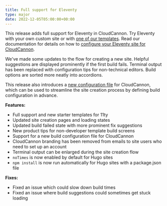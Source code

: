 ```yaml
---
title: Full support for Eleventy
type: major
date: 2022-12-05T05:00:00+00:00
---
```

This release adds full support for Eleventy in CloudCannon. Try Eleventy with your own custom site or with [one of our templates](https://app.cloudcannon.com/editor#sites/templates/eleventy). Read our documentation for details on how to [configure your Eleventy site for CloudCannon](/documentation/guides/eleventy-starter-guide).

We've made some updates to the flow for creating a new site. Helpful suggestions are displayed prominently if the first build fails. Terminal output has been replaced with configuration tips for non-technical editors. Build options are sorted more neatly into accordions.

This release also introduces a [new configuration file](/documentation/articles/pre-configure-your-site-before-creation-on-cloudcannon) for CloudCannon, which can be used to streamline the site creation process by defining build configuration in advance.

**Features:**

* Full support and new starter templates for 11ty
* Updated site creation pages and loading states
* Updated build failed state with more prominent fix suggestions
* New product tips for non-developer template build screens
* Support for a new build configuration file for CloudCannon
* CloudCannon branding has been removed from emails to site users who need to set up an account
* Terminal output can be enlarged during the site creation flow
* `noTimes` is now enabled by default for Hugo sites
* `npm install` is now run automatically for Hugo sites with a package.json file

**Fixes:**

* Fixed an issue which could slow down build times
* Fixed an issue where build suggestions could sometimes get stuck loading